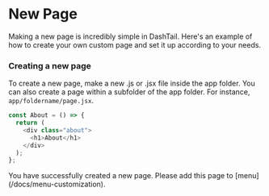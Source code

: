 
# New Page

Making a new page is incredibly simple in DashTail. Here's an example of how to create your own custom page and set it up according to your needs.




### Creating a new page

To create a new page, make a new .js or .jsx file inside the app folder. You can also create a page within a subfolder of the app folder. For instance, `app/foldername/page.jsx`.




```js filename="app/foldername/page.jsx" /children/
const About = () => {
  return (
    <div class="about">
      <h1>About</h1>
    </div>
  );
};
```


<Callout type="info">
You have successfully created a new page. Please add this page to [menu](/docs/menu-customization).
</Callout>


